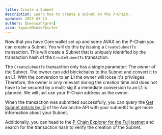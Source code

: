 ```yaml
---
title: Create a Subnet
description: Learn how to create a subnet on the P-Chain.
updated: 2025-03-13
authors: [owenwahlgren]
icon: SquareMousePointer
---
```


Now that you have Core wallet set up and some AVAX on the P-Chain you can create a Subnet. You will
do this by issuing a `CreateSubnetTx` transaction. This will create a Subnet that is uniquely
identified by the transaction hash of the `CreateSubnetTx` transaction.

The `CreateSubnetTx` transaction only has a single parameter: The owner of the Subnet. The owner can
add blockchains to the Subnet and convert it to an L1. With the conversion to an L1 the owner will loose it's
privileges. Therefore, the owner is only relevant during the creation time and does not have to be
secured by a mulit-sig if a immediate conversion to an L1 is planned. We will just use your P-Chain
address as the owner.

<ToolboxMdxWrapper walletMode="C-chain">
    <CreateSubnet />
</ToolboxMdxWrapper>

When the transaction was submitted successfully, you can query the [Get Subnet details by
ID](https://developers.avacloud.io/data-api/primary-network/get-subnet-details-by-id) of the
Avalanche API with your subnetID to get more information about your Subnet.

Additionally, you can head to the [P-Chain Explorer for the Fuji
testnet](https://subnets-test.avax.network/p-chain) and search for the transaction hash to verify
the creation of the Subnet.



